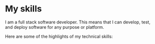 
# My skills

I am a full stack software developer. This means that I can develop, test, and deploy software for any purpose or platform.

Here are some of the highlights of my technical skills:

<Stack>
  <SkillProgress
    skill="JavaScript"
    description="Including modern language features, ecosystem, and client-side and server-side development"
    level="excellent"
  />
  <SkillProgress skill="TypeScript" level="excellent" />
  <SkillProgress
    skill="React"
    description="Including frameworks and libraries such as Gatsby, Next.js, Redux, styled-components, and many more"
    level="excellent"
  />
  <SkillProgress
    skill="GraphQL"
    description="Including GraphQL query language, GraphQL API design, and Apollo's client-side and server-side libraries"
    level="excellent"
  />
  <SkillProgress
    skill="General developer skills"
    description="Including Unix shell, Git, continuous integration, continuous delivery"
    level="excellent"
  />
  <SkillProgress
    skill="Python"
    description="Including Django, FastAPI, Flask and Robot Framework"
    level="good"
  />
  <SkillProgress
    skill="SQL databases"
    description="Including PostgreSQL, MySQL and SQLite"
    level="good"
  />
  <SkillProgress
    skill="NoSQL databases"
    description="Including MongoDB, Redis, Cassandra and RethinkDB"
    level="good"
  />
  <SkillProgress
    skill="Messaging systems"
    description="Including RabbitMQ and Nats"
    level="good"
  />
  <SkillProgress
    skill="Docker"
    level="good"
    description="Including Docker Compose"
  />
  <SkillProgress skill="React Native" level="good" />
  <SkillProgress
    skill="Ruby"
    description="Including Ruby on Rails and Sinatra"
    level="good"
  />
  <SkillProgress skill="Java" description="Including Spring" level="moderate" />
  <SkillProgress skill="PHP" description="Including Laravel" level="moderate" />
  <SkillProgress skill="Go" level="moderate" />
</Stack>

